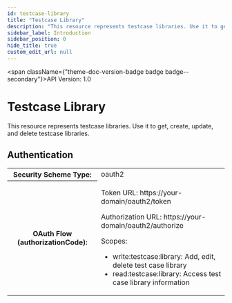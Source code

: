 ```yaml
---
id: testcase-library
title: "Testcase Library"
description: "This resource represents testcase libraries. Use it to get, create, update, and delete testcase libraries."
sidebar_label: Introduction
sidebar_position: 0
hide_title: true
custom_edit_url: null
---
```



<span className={"theme-doc-version-badge badge badge--secondary"}>API Version: 1.0</span>

# Testcase Library



This resource represents testcase libraries. Use it to get, create, update, and delete testcase libraries.


<div style={{"marginBottom":"2rem"}}><h2 id={"authentication"} style={{"marginBottom":"1rem"}}>Authentication</h2><SchemaTabs className={"openapi-tabs__security-schemes"}><TabItem label={"OAuth 2.0: oauth2"} value={"oauth2"}><div><table><tbody><tr><th>Security Scheme Type:</th><td>oauth2</td></tr><tr><th>OAuth Flow (authorizationCode):</th><td><p>Token URL: https://your-domain/oauth2/token</p><p>Authorization URL: https://your-domain/oauth2/authorize</p><span>Scopes:</span><ul><li>write:testcase:library: Add, edit, delete test case library</li><li>read:testcase:library: Access test case library information</li></ul></td></tr></tbody></table></div></TabItem></SchemaTabs></div>